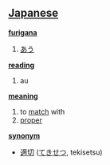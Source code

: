 == [[Japanese]] ==                                          

'''[[furigana]]'''
# [[あう]]

'''[[reading]]'''
# au

'''[[meaning]]'''
# to [[match]] with
# [[proper]]

'''[[synonym]]'''
* [[適切]] ([[てきせつ]], tekisetsu)